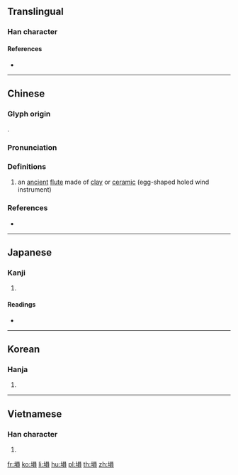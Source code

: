 {{also|埙|壎}}
==Translingual==

===Han character===
{{Han char|rn=32|rad=土|as=10|sn=13|four=46186|canj=GRBC|ids=⿰土員}}

====References====
* {{Han ref|kx=0236.210|dkj=05360|dj=0474.120|hdz=10472.020|uh=5864|ud=22628|bh=DCE4|bd=56548}}


----

==Chinese==
{{zh-forms|s=埙}}

===Glyph origin===
{{Han etym}}
{{Han compound|土|員|ls=psc|c1=s|c2=p}}.

===Pronunciation===
{{zh-pron
|m=xūn
|c=fan1,hyun1
|mc=y
|oc=y
|cat=n
}}

===Definitions===
{{zh-hanzi}}

# {{lb|zh|musical instrument}} an [[ancient]] [[flute]] made of [[clay]] or [[ceramic]] (egg-shaped holed wind instrument)

===References===
* {{R:yue:mfccd}}

----

==Japanese==

===Kanji===
{{ja-kanji|grade=|rs=土10}}

# {{alternative form of|壎|lang=ja}}

====Readings====
* {{ja-readings|on=[[けん]] (ken, from kwen), [[こん]] (kon)|kun=[[つちぶえ]] (tsuchibue)}}

----

==Korean==

===Hanja===
{{ko-hanja|hangeul=[[훈]]|rv=hun|mr=hun}}

# {{defn|lang=ko|sort=土10}}

----

==Vietnamese==

===Han character===
{{vi-hantu|[[ven]]|rs=土10}}

# {{defn|lang=vi|sort=土10}}

[[fr:塤]]
[[ko:塤]]
[[li:塤]]
[[hu:塤]]
[[pl:塤]]
[[th:塤]]
[[zh:塤]]